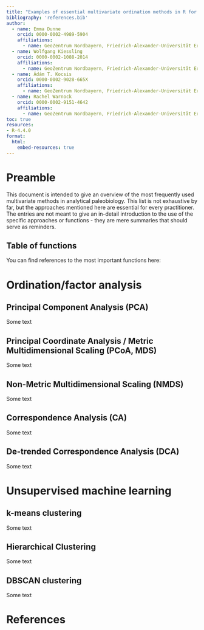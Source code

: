 ```yaml
---
title: "Examples of essential multivariate ordination methods in R for Analytical Paleobiology"
bibliography: 'references.bib'
author:
  - name: Emma Dunne 
    orcid: 0000-0002-4989-5904
    affiliations:
      - name: GeoZentrum Nordbayern, Friedrich-Alexander-Universität Erlangen-Nürnberg, Loewenichstr. 28, D-91054, Erlangen, Germany
  - name: Wolfgang Kiessling 
    orcid: 0000-0002-1088-2014
    affiliations:
      - name: GeoZentrum Nordbayern, Friedrich-Alexander-Universität Erlangen-Nürnberg, Loewenichstr. 28, D-91054, Erlangen, Germany
  - name: Ádám T. Kocsis 
    orcid: 0000-0002-9028-665X
    affiliations:
      - name: GeoZentrum Nordbayern, Friedrich-Alexander-Universität Erlangen-Nürnberg, Loewenichstr. 28, D-91054, Erlangen, Germany
  - name: Rachel Warnock 
    orcid: 0000-0002-9151-4642
    affiliations:
      - name: GeoZentrum Nordbayern, Friedrich-Alexander-Universität Erlangen-Nürnberg, Loewenichstr. 28, D-91054, Erlangen, Germany
toc: true
resources:
- R-4.4.0
format:
  html:
    embed-resources: true
---
```

# Preamble

This document is intended to give an overview of the most frequently used multivariate methods in analytical paleobiology. This list is not exhaustive by far, but the approaches mentioned here are essential for every practitioner. The entries are not meant to give an in-detail introduction to the use of the specific approaches or functions - they are mere summaries that should serve as reminders.

## Table of functions

You can find references to the most important functions here:

# Ordination/factor analysis

## Principal Component Analysis (PCA) 

Some text

## Principal Coordinate Analysis / Metric Multidimensional Scaling (PCoA, MDS)

Some text

## Non-Metric Multidimensional Scaling (NMDS)

Some text

## Correspondence Analysis (CA)

Some text

## De-trended Correspondence Analysis (DCA)

Some text

# Unsupervised machine learning

## k-means clustering

Some text

## Hierarchical Clustering

Some text

## DBSCAN clustering

Some text

# References

::: {#refs}

:::
